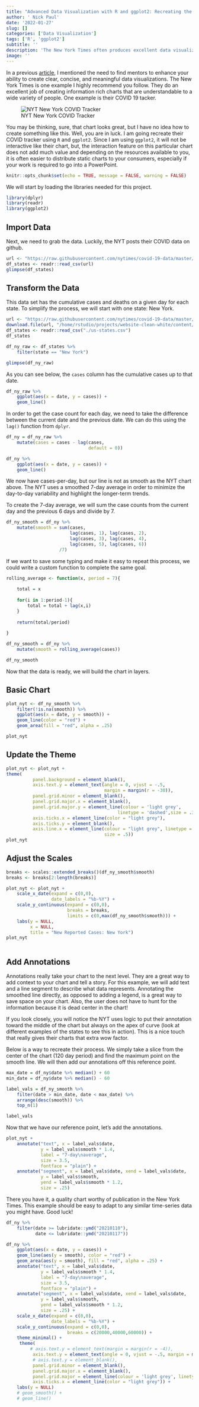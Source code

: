 ```yaml
---
title: "Advanced Data Visualization with R and ggplot2: Recreating the New York Times COVID Tracker"
author: ' Nick Paul'
date: '2022-01-27'
slug: []
categories: ['Data Visualization']
tags: ['R', 'ggplot2']
subtitle: ''
description: 'The New York Times often produces excellent data visualizations. In the post we explore how to recreate their COVID tracker with R and ggplot2.'
image: ''
---
```


In a previous [article](https://medium.com/@nickryanpaul/6-data-visualization-fundamentals-every-data-scientist-needs-to-know-d6cca4a33985), I mentioned the need to find mentors to enhance your ability to create clear, concise, and meaningful data visualizations. The New York Times is one example I highly recommend you follow. They do an excellent job of creating information rich charts that are understandable to a wide variety of people.  One example is their COVID 19 tacker.

![NYT New York COVID Tracker](./nyt_covid_tracker.png)

You may be thinking, sure, that chart looks great, but I have no idea how to create something like this. Well, you are in luck. I am going recreate their COVID tracker using `R` and `ggplot2`. Since I am using `ggplot2`, it will not be interactive like their chart, but, the interaction feature on this particular chart does not add much value and depending on the resources available to you, it is often easier to distribute static charts to your consumers, especially if your work is required to go into a PowerPoint.

```r
knitr::opts_chunk$set(echo = TRUE, message = FALSE, warning = FALSE)
```

We will start by loading the libraries needed for this project.

```r
library(dplyr)
library(readr)
library(ggplot2)
```

## Import Data

Next, we need to grab the data. Luckily, the NYT posts their COVID data on github.

```r
url <- "https://raw.githubusercontent.com/nytimes/covid-19-data/master/us-states.csv"
df_states <- readr::read_csv(url)
glimpse(df_states)
```

## Transform the Data

This data set has the cumulative cases and deaths on a given day for each state. To simplify the process, we will start with one state: New York.


```r
url <- "https://raw.githubusercontent.com/nytimes/covid-19-data/master/us-states.csv"
download.file(url, "/home/rstudio/projects/website-clean-white/content/post/2022-01-27-nyt-plots/us-states.csv", method = "curl")
df_states <- readr::read_csv("./us-states.csv")
df_states
```

```r
df_ny_raw <- df_states %>% 
    filter(state == "New York") 

glimpse(df_ny_raw)
```

As you can see below, the `cases` column has the cumulative cases up to that date.  

```r
df_ny_raw %>% 
    ggplot(aes(x = date, y = cases)) +
    geom_line()
```

In order to get the case count for each day, we need to take the difference between the current date and the previous date. We can do this using the `lag()` function from `dplyr`.

```r
df_ny = df_ny_raw %>% 
    mutate(cases = cases - lag(cases,
                               default = 0))

df_ny %>% 
    ggplot(aes(x = date, y = cases)) +
    geom_line()
```

We now have cases-per-day, but our line is not as smooth as the NYT chart above. The NYT uses a smoothed 7-day average in order to minimize the day-to-day variability and highlight the longer-term trends.


To create the 7-day average, we will sum the case counts from the current day and the previous 6 days and divide by 7. 

```r
df_ny_smooth = df_ny %>% 
    mutate(smooth = sum(cases, 
                        lag(cases, 1), lag(cases, 2), 
                        lag(cases, 3), lag(cases, 4),
                        lag(cases, 5), lag(cases, 6))
                    /7)
```

If we want to save some typing and make it easy to repeat this process, we could write a custom function to complete the same goal.

```r

rolling_average <- function(x, period = 7){
    
    total = x
    
    for(i in 1:period-1){
        total = total + lag(x,i)
    }
    
    return(total/period)
    
}

df_ny_smooth = df_ny %>% 
    mutate(smooth = rolling_average(cases))

df_ny_smooth
```

Now that the data is ready, we will build the chart in layers.


## Basic Chart

```r
plot_nyt <- df_ny_smooth %>% 
    filter(!is.na(smooth)) %>% 
    ggplot(aes(x = date, y = smooth)) +
    geom_line(color = "red") + 
    geom_area(fill = "red", alpha = .25)

plot_nyt
```

## Update the Theme

```r
plot_nyt <- plot_nyt +
theme(
          panel.background = element_blank(),    
          axis.text.y = element_text(angle = 0, vjust = -.5, 
                                     margin = margin(r = -30)),
          panel.grid.minor = element_blank(),
          panel.grid.major.x = element_blank(),
          panel.grid.major.y = element_line(colour = 'light grey', 
                                          linetype = 'dashed',size = .35),
          axis.ticks.x = element_line(color = "light grey"),
          axis.ticks.y = element_blank(),
          axis.line.x = element_line(colour = "light grey", linetype = "solid",
                                     size = .5))
plot_nyt
```

## Adjust the Scales

```r

breaks <- scales::extended_breaks()(df_ny_smooth$smooth)
breaks <- breaks[2:length(breaks)]

plot_nyt <- plot_nyt +
    scale_x_date(expand = c(0,0),
                 date_labels = "%b-%Y") +
    scale_y_continuous(expand = c(0,0),
                       breaks = breaks,
                       limits = c(0,max(df_ny_smooth$smooth))) +
    labs(y = NULL,
         x = NULL,
         title = "New Reported Cases: New York")
plot_nyt
    
```

## Add Annotations

Annotations really take your chart to the next level. They are a great way to add context to your chart and tell a story.  For this example, we will add text and a line segment to describe what data represents. Annotating the smoothed line directly, as opposed to adding a legend, is a great way to save space on your chart. Also, the user does not have to hunt for the information because it is dead center in the chart!

If you look closely, you will notice the NYT uses logic to put their annotation toward the middle of the chart but always on the apex of curve (look at different examples of the states to see this in action). This is a nice touch that really gives their charts that extra wow factor. 

Below is a way to recreate their process. We simply take a slice from the center of the chart (120 day period) and find the maximum point on the smooth line. We will then add our annotations off this reference point.

```r
max_date = df_ny$date %>% median() + 60
min_date = df_ny$date %>% median() - 60

label_vals = df_ny_smooth %>% 
    filter(date > min_date, date < max_date) %>% 
    arrange(desc(smooth)) %>% 
    top_n(1)

label_vals 
```

Now that we have our reference point, let's add the annotations.

```r
plot_nyt +
    annotate("text", x = label_vals$date, 
             y = label_vals$smooth * 1.4, 
             label = "7-day\naverage",
             size = 3.5,
             fontface = "plain") +
    annotate("segment", x = label_vals$date, xend = label_vals$date,
             y = label_vals$smooth, 
             yend = label_vals$smooth * 1.2,
             size = .25) 
```


There you have it, a quality chart worthy of publication in the New York Times. This example should be easy to adapt to any similar time-series data you might have. Good luck!

```r
df_ny %>% 
    filter(date >= lubridate::ymd("20210110"),
           date <= lubridate::ymd("20210117"))
```





```r
df_ny %>% 
    ggplot(aes(x = date, y = cases)) +
    geom_line(aes(y = smooth), color = "red") +
    geom_area(aes(y = smooth), fill = "red", alpha = .25) +
    annotate("text", x = label_vals$date, 
             y = label_vals$smooth * 1.4, 
             label = "7-day\naverage",
             size = 3.5,
             fontface = "plain") +
    annotate("segment", x = label_vals$date, xend = label_vals$date,
             y = label_vals$smooth, 
             yend = label_vals$smooth * 1.2,
             size = .25) +
    scale_x_date(expand = c(0,0),
                 date_labels = "%b-%Y") +
    scale_y_continuous(expand = c(0,0),
                       breaks = c(20000,40000,60000)) +
    theme_minimal() + 
     theme(
         # axis.text.y = element_text(margin = margin(r = -4)),
          axis.text.y = element_text(angle = 0, vjust = -.5, margin = margin(r = -30)),
          # axis.text.y = element_blank(),
          panel.grid.minor = element_blank(),
          panel.grid.major.x = element_blank(),
          panel.grid.major = element_line(colour = 'light grey', linetype = 'dashed',size = .35),
          axis.ticks.x = element_line(color = "light grey")) +
    labs(y = NULL)
    # geom_smooth() +
    # geom_line()
```

